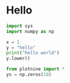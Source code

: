 # Hello


```python
import sys
import numpy as np
```

```python
x = 1
y = "hello"
print("hello world")
y.lower()
```


```python
from plotnine import *
ys = np.zeros(10)
```
